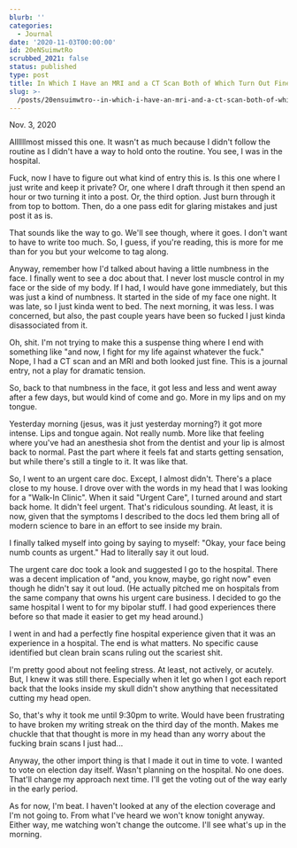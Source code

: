 ```yaml
---
blurb: ''
categories:
  - Journal
date: '2020-11-03T00:00:00'
id: 20eNSuimwtRo
scrubbed_2021: false
status: published
type: post
title: In Which I Have an MRI and a CT Scan Both of Which Turn Out Fine
slug: >-
  /posts/20ensuimwtro--in-which-i-have-an-mri-and-a-ct-scan-both-of-which-turn-out-fine
---
```


Nov. 3, 2020

Allllllmost missed this one. It wasn't as much because I didn't follow the routine as I didn't have a way to hold onto the routine. You see, I was in the hospital. 

Fuck, now I have to figure out what kind of entry this is. Is this one where I just write and keep it private? Or, one where I draft through it then spend an hour or two turning it into a post. Or, the third option. Just burn through it from top to bottom. Then, do a one pass edit for glaring mistakes and just post it as is. 

That sounds like the way to go. We'll see though, where it goes. I don't want to have to write too much. So, I guess, if you're reading, this is more for me than for you but your welcome to tag along. 

Anyway, remember how I'd talked about having a little numbness in the face. I finally went to see a doc about that. I never lost muscle control in my face or the side of my body. If I had, I would have gone immediately, but this was just a kind of numbness. It started in the side of my face one night. It was late, so I just kinda went to bed. The next morning, it was less. I was concerned, but also, the past couple years have been so fucked I just kinda disassociated from it. 

Oh, shit. I'm not trying to make this a suspense thing where I end with something like "and now, I fight for my life against whatever the fuck." Nope, I had a CT scan and an MRI and both looked just fine. This is a journal entry, not a play for dramatic tension. 

So, back to that numbness in the face, it got less and less and went away after a few days, but would kind of come and go. More in my lips and on my tongue. 

Yesterday morning (jesus, was it just yesterday morning?) it got more intense. Lips and tongue again. Not really numb. More like that feeling where you've had an anesthesia shot from the dentist and your lip is almost back to normal. Past the part where it feels fat and starts getting sensation, but while there's still a tingle to it. It was like that.  

So, I went to an urgent care doc. Except, I almost didn't. There's a place close to my house. I drove over with the words in my head that I was looking for a "Walk-In Clinic". When it said "Urgent Care", I turned around and start back home. It didn't feel urgent. That's ridiculous sounding. At least, it is now, given that the symptoms I described to the docs led them bring all of modern science to bare in an effort to see inside my brain. 

I finally talked myself into going by saying to myself: "Okay, your face being numb counts as urgent." Had to literally say it out loud. 

The urgent care doc took a look and suggested I go to the hospital. There was a decent implication of "and, you know, maybe, go right now" even though he didn't say it out loud. (He actually pitched me on hospitals from the same company that owns his urgent care business. I decided to go the same hospital I went to for my bipolar stuff. I had good experiences there before so that made it easier to get my head around.)

I went in and had a perfectly fine hospital experience given that it was an experience in a hospital. The end is what matters. No specific cause identified but clean brain scans ruling out the scariest shit. 

I'm pretty good about not feeling stress. At least, not actively, or acutely. But, I knew it was still there. Especially when it let go when I got each report back that the looks inside my skull didn't show anything that necessitated cutting my head open.

So, that's why it took me until 9:30pm to write. Would have been frustrating to have broken my writing streak on the third day of the month. Makes me chuckle that that thought is more in my head than any worry about the fucking brain scans I just had...

Anyway, the other import thing is that I made it out in time to vote. I wanted to vote on election day itself. Wasn't planning on the hospital. No one does. That'll change my approach next time. I'll get the voting out of the way early in the early period. 

As for now, I'm beat. I haven't looked at any of the election coverage and I'm not going to. From what I've heard we won't know tonight anyway. Either way, me watching won't change the outcome. I'll see what's up in the morning.
